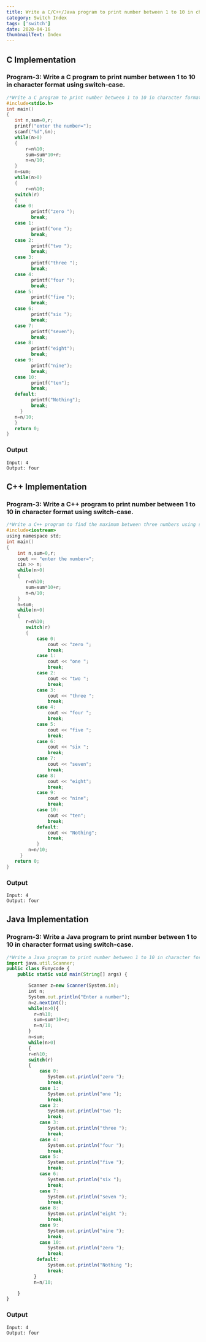 ```yaml
---
title: Write a C/C++/Java program to print number between 1 to 10 in character format using switch-case.
category: Switch Index
tags: ['switch']
date: 2020-04-16
thumbnailText: Index
---
```


## C Implementation
### Program-3: Write a C program to print number between 1 to 10 in character format using switch-case.
```c
/*Write a C program to print number between 1 to 10 in character format using switch-case.*/
#include<stdio.h>
int main()
{
   int n,sum=0,r;
   printf("enter the number=");
   scanf("%d",&n);
   while(n>0)
   {
       r=n%10;
       sum=sum*10+r;
       n=n/10;
   }
   n=sum;
   while(n>0)
   {
       r=n%10;
   switch(r)
   {
   case 0:
         printf("zero ");
         break;
   case 1:
         printf("one ");
         break;
   case 2:
         printf("two ");
         break;
   case 3:
         printf("three ");
         break;
   case 4:
         printf("four ");
         break;
   case 5:
         printf("five ");
         break;
   case 6:
         printf("six ");
         break;
   case 7:
         printf("seven");
         break;
   case 8:
         printf("eight");
         break;
   case 9:
         printf("nine");
         break;
   case 10:
         printf("ten");
         break;
   default:
         printf("Nothing");
         break;
     }
   n=n/10;
   }
   return 0;
}
```
### Output
```
Input: 4
Output: four
```

## C++ Implementation
### Program-3: Write a C++ program to print number between 1 to 10 in character format using switch-case.
```c
/*Write a C++ program to find the maximum between three numbers using switch-case.*/
#include<iostream>
using namespace std;
int main()
{
    int n,sum=0,r;
    cout << "enter the number=";
    cin >> n;
    while(n>0)
    {
       r=n%10;
       sum=sum*10+r;
       n=n/10;
    }
    n=sum;
    while(n>0)
    {
       r=n%10;
       switch(r)
       {
           case 0:
               cout << "zero ";
               break;
           case 1:
               cout << "one ";
               break;
           case 2:
               cout << "two ";
               break;
           case 3:
               cout << "three ";
               break;
           case 4:
               cout << "four ";
               break;
           case 5:
               cout << "five ";
               break;
           case 6:
               cout << "six ";
               break;
           case 7:
               cout << "seven";
               break;
           case 8:
               cout << "eight";
               break;
           case 9:
               cout << "nine";
               break;
           case 10:
               cout << "ten";
               break;
           default:
               cout << "Nothing";
               break;
           }
        n=n/10;
     }
   return 0;
}
```
### Output
```
Input: 4
Output: four
```

## Java Implementation
### Program-3: Write a Java program to print number between 1 to 10 in character format using switch-case.
```js
/*Write a Java program to print number between 1 to 10 in character format using switch-case.*/
import java.util.Scanner;
public class Funycode {
    public static void main(String[] args) {

        Scanner z=new Scanner(System.in);
        int n;
        System.out.println("Enter a number");
        n=z.nextInt();
        while(n>0){
          r=n%10;
          sum=sum*10+r;
          n=n/10;
        }
        n=sum;
        while(n>0)
        {
        r=n%10;
        switch(r)
        {
            case 0:
               System.out.println("zero ");
               break;
            case 1:
               System.out.println("one ");
               break;
            case 2:
               System.out.println("two ");
               break;
            case 3:
               System.out.println("three ");
               break;
            case 4:
               System.out.println("four ");
               break;
            case 5:
               System.out.println("five ");
               break;
            case 6:
               System.out.println("six ");
               break;
            case 7:
               System.out.println("seven ");
               break;
            case 8:
               System.out.println("eight ");
               break;
            case 9:
               System.out.println("nine ");
               break;
            case 10:
               System.out.println("zero ");
               break;
           default:
               System.out.println("Nothing ");
               break;
          }
          n=n/10;

    }
}
```
### Output
```
Input: 4
Output: four
```
